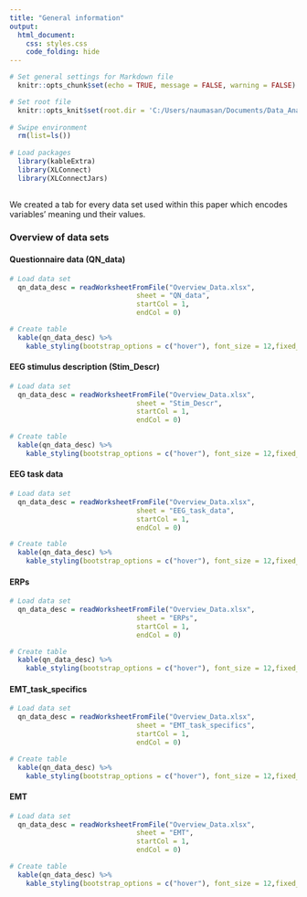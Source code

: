 ```yaml
---
title: "General information"
output: 
  html_document:
    css: styles.css
    code_folding: hide
---
```


```r

# Set general settings for Markdown file 
  knitr::opts_chunk$set(echo = TRUE, message = FALSE, warning = FALSE)

# Set root file
  knitr::opts_knit$set(root.dir = 'C:/Users/naumasan/Documents/Data_Analysis/2018_Pilotierung_Adlershof/Electrophysiological_Correlates_of Decoding_Emotional_Face_Expressions_in_Children/data')
  
# Swipe environment
  rm(list=ls())
  
# Load packages
  library(kableExtra)
  library(XLConnect)
  library(XLConnectJars)
  
```


We created a tab for every data set used within this paper which encodes variables' meaning und their values. 

### Overview of data sets  {.tabset .tabset-pills}

#### Questionnaire data (QN_data)

  
```r

# Load data set
  qn_data_desc = readWorksheetFromFile("Overview_Data.xlsx", 
                               sheet = "QN_data", 
                               startCol = 1,
                               endCol = 0)

# Create table
  kable(qn_data_desc) %>% 
    kable_styling(bootstrap_options = c("hover"), font_size = 12,fixed_thead = T)

```
  

#### EEG stimulus description (Stim_Descr)

```r

# Load data set
  qn_data_desc = readWorksheetFromFile("Overview_Data.xlsx",
                               sheet = "Stim_Descr",
                               startCol = 1,
                               endCol = 0)

# Create table
  kable(qn_data_desc) %>%
    kable_styling(bootstrap_options = c("hover"), font_size = 12,fixed_thead = T)

```


#### EEG task data

```r

# Load data set
  qn_data_desc = readWorksheetFromFile("Overview_Data.xlsx",
                               sheet = "EEG_task_data",
                               startCol = 1,
                               endCol = 0)

# Create table
  kable(qn_data_desc) %>%
    kable_styling(bootstrap_options = c("hover"), font_size = 12,fixed_thead = T)

```


#### ERPs

```r

# Load data set
  qn_data_desc = readWorksheetFromFile("Overview_Data.xlsx",
                               sheet = "ERPs",
                               startCol = 1,
                               endCol = 0)

# Create table
  kable(qn_data_desc) %>%
    kable_styling(bootstrap_options = c("hover"), font_size = 12,fixed_thead = T)

```


#### EMT_task_specifics

```r

# Load data set
  qn_data_desc = readWorksheetFromFile("Overview_Data.xlsx",
                               sheet = "EMT_task_specifics",
                               startCol = 1,
                               endCol = 0)

# Create table
  kable(qn_data_desc) %>%
    kable_styling(bootstrap_options = c("hover"), font_size = 12,fixed_thead = T)

```


#### EMT

```r

# Load data set
  qn_data_desc = readWorksheetFromFile("Overview_Data.xlsx",
                               sheet = "EMT",
                               startCol = 1,
                               endCol = 0)

# Create table
  kable(qn_data_desc) %>%
    kable_styling(bootstrap_options = c("hover"), font_size = 12,fixed_thead = T)

```
